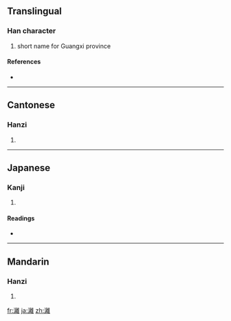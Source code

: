 {{also|漓}}
==Translingual==

===Han character===
{{Han char|rn=85|rad=水|as=19|sn=22|four=3011<sub>4</sub>|canj=水卜月土 (EYBG)}}

# short name for Guangxi province

====References====
* {{Han ref|kx=0663.170|dkj=18779|dj=1072.120|hdz=31793.100|uh=7055|ud=28757|bh=F6E8|bd=63208}}

----

==Cantonese==

===Hanzi===
{{yue-hanzi|jyut=|y=lei4|sim=漓}}

# {{defn|Cantonese|sort=水19}}

----

==Japanese==

===Kanji===
{{ja-kanji|grade=|rs=水19}}

# {{defn|Japanese|sort=水19}}

====Readings====
* {{ja-readings|on=[[り]] (ri)|kun=[[しみこむ]] (shimikomu)}}

----

==Mandarin==

===Hanzi===
{{cmn-hanzi|sim=漓|pin=[[lí]] ([[li2]])|wg=li<sup>2</sup>}}

# {{defn|Mandarin|sort=水19}}

[[fr:灕]]
[[ja:灕]]
[[zh:灕]]